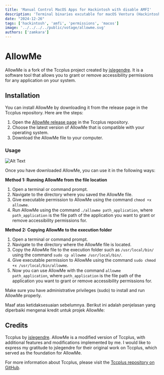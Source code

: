 ```yaml
---
title: 'Manual Control MacOS Apps for Hackintosh with disable AMFI'
description: 'Terminal binaries excutable for macOS Ventura (Hackintosh) app permissions control with AMFI disabled.'
date: "2024-12-26"
tags: ['hackintosh', 'amfi', 'permissions', 'macos']
image: '../../../../public/votage/allowme.svg'
authors: ['zamkara']
---
```


# AllowMe

AllowMe is a fork of the Tccplus project created by [jslegendre](https://github.com/jslegendre). It is a software tool that allows you to grant or remove accessibility permissions for any application on your system.

## Installation

You can install AllowMe by downloading it from the release page in the Tccplus repository. Here are the steps:

1. Open the [AllowMe release page](https://github.com/jslegendre/tccplus/releases) in the Tccplus repository.
2. Choose the latest version of AllowMe that is compatible with your operating system.
3. Download the AllowMe file to your computer.

### Usage
![Alt Text](https://github.com/zamkara/Allowme/blob/main/assets/usage.gif)

Once you have downloaded AllowMe, you can use it in the following ways:

**Method 1: Running AllowMe from the file location**

1. Open a terminal or command prompt.
2. Navigate to the directory where you saved the AllowMe file.
3. Give executable permission to AllowMe using the command `chmod +x allowme`.
4. Run AllowMe using the command `./allowme path_application`, where `path_application` is the file path of the application you want to grant or remove accessibility permissions for.

**Method 2: Copying AllowMe to the execution folder**

1. Open a terminal or command prompt.
2. Navigate to the directory where the AllowMe file is located.
3. Copy the AllowMe file to the execution folder such as `/usr/local/bin/` using the command `sudo cp allowme /usr/local/bin/`.
4. Give executable permission to AllowMe using the command `sudo chmod +x /usr/local/bin/allowme`.
5. Now you can use AllowMe with the command `allowme path_application`, where `path_application` is the file path of the application you want to grant or remove accessibility permissions for.

Make sure you have administrative privileges (sudo) to install and run AllowMe properly.

Maaf atas ketidaksesuaian sebelumnya. Berikut ini adalah penjelasan yang diperbaiki mengenai kredit untuk projek AllowMe:

## Credits

Tccplus by [jslegendre](https://github.com/jslegendre). AllowMe is a modified version of Tccplus, with additional features and modifications implemented by me. I would like to express my gratitude to jslegendre for their original work on Tccplus, which served as the foundation for AllowMe.

For more information about Tccplus, please visit the [Tccplus repository on GitHub](https://github.com/jslegendre/tccplus).